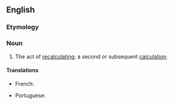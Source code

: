 ==English==

===Etymology===
{{prefix|en|re|calculation}}

===Noun===
{{en-noun|~}}

# The act of [[recalculate|recalculating]]; a second or subsequent [[calculation]].

====Translations====
{{trans-top|act of recalculating}}
* French: {{t+|fr|recalcul|m}}
{{trans-mid}}
* Portuguese: {{t|pt|recálculo|m}}
{{trans-bottom}}